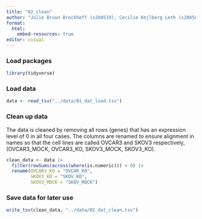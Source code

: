 ```yaml
---
title: "02_clean"
author: "Julie Bruun Brockhoff (s204519), Cecilie Kejlberg Leth (s204584), Amalie Drud Nielsen (s204560), Chrysillis Hellemann Polhaus (s153664), Lise Lotte Eriksen (s154123)"
format: 
  html:
    embed-resources: true
editor: visual
---
```


### Load packages

```r
library(tidyverse)
```

### Load data

```r
data <- read_tsv("../data/01_dat_load.tsv")
```

### Clean up data

The data is cleaned by removing all rows (genes) that has an expression level of 0 in all four cases. The columns are renamed to ensure alignment in names so that the cell lines are called OVCAR3 and SKOV3 respectively, (OVCAR3_MOCK, OVCAR3_KO, SKOV3_MOCK, SKOV3_KO).

```r
clean_data <- data |> 
  filter(rowSums(across(where(is.numeric))) > 0) |> 
  rename(OVCAR3_KO = "OVCAR_KO",
         SKOV3_KO = "SKOV_KO",
         SKOV3_MOCK = "SKOV_MOCK")
```

### Save data for later use

```r
write_tsv(clean_data, "../data/02_dat_clean.tsv")
```
